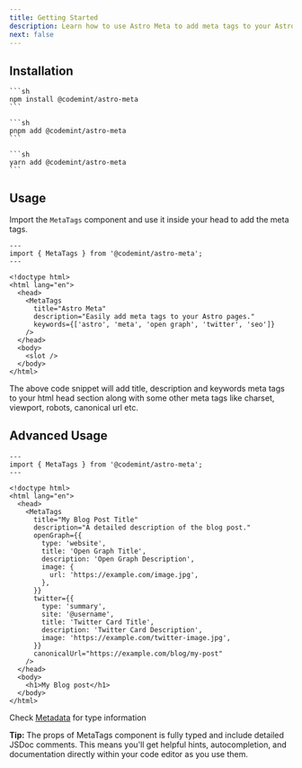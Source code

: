 ```yaml
---
title: Getting Started
description: Learn how to use Astro Meta to add meta tags to your Astro site.
next: false
---
```



<Analytics />

## Installation

<Tabs>
  <TabItem label="npm">

    ```sh
    npm install @codemint/astro-meta
    ```

  </TabItem>
  <TabItem label="pnpm">

    ```sh
    pnpm add @codemint/astro-meta
    ```

  </TabItem>
  <TabItem label="yarn">

    ```sh
    yarn add @codemint/astro-meta
    ```

  </TabItem>
</Tabs>

## Usage

Import the `MetaTags` component and use it inside your head to add the meta tags.

```astro ins={2, 8-12}
---
import { MetaTags } from '@codemint/astro-meta';
---

<!doctype html>
<html lang="en">
  <head>
    <MetaTags
      title="Astro Meta"
      description="Easily add meta tags to your Astro pages."
      keywords={['astro', 'meta', 'open graph', 'twitter', 'seo']}
    />
  </head>
  <body>
    <slot />
  </body>
</html>
```

The above code snippet will add title, description and keywords meta tags to your html head section along with some other meta tags like charset, viewport, robots, canonical url etc.

## Advanced Usage

```astro ins={2, 8-27}
---
import { MetaTags } from '@codemint/astro-meta';
---

<!doctype html>
<html lang="en">
  <head>
    <MetaTags
      title="My Blog Post Title"
      description="A detailed description of the blog post."
      openGraph={{
        type: 'website',
        title: 'Open Graph Title',
        description: 'Open Graph Description',
        image: {
          url: 'https://example.com/image.jpg',
        },
      }}
      twitter={{
        type: 'summary',
        site: '@username',
        title: 'Twitter Card Title',
        description: 'Twitter Card Description',
        image: 'https://example.com/twitter-image.jpg',
      }}
      canonicalUrl="https://example.com/blog/my-post"
    />
  </head>
  <body>
    <h1>My Blog post</h1>
  </body>
</html>
```

Check [Metadata](/api/type-aliases/metadata/) for type information

**Tip:** The props of MetaTags component is fully typed and include detailed JSDoc comments. This means you'll get helpful hints, autocompletion, and documentation directly within your code editor as you use them.

